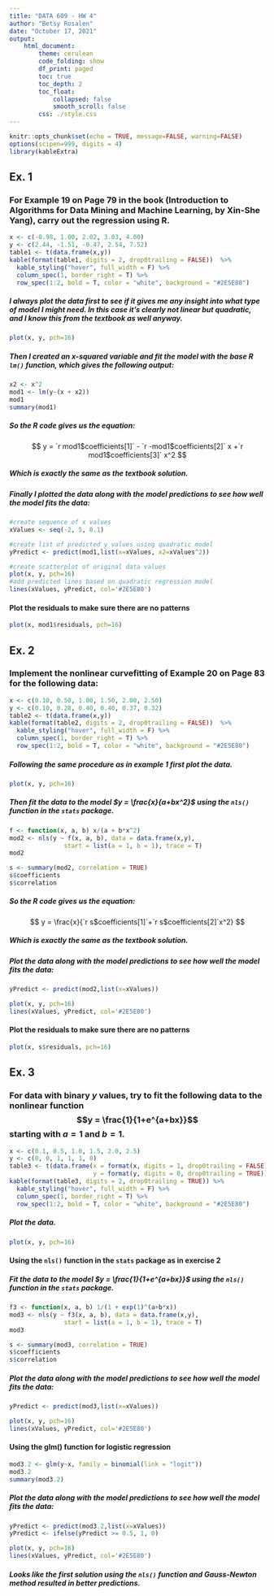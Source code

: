 ```yaml
---
title: "DATA 609 - HW 4"
author: "Betsy Rosalen"
date: "October 17, 2021"
output:
    html_document:
        theme: cerulean
        code_folding: show
        df_print: paged
        toc: true
        toc_depth: 2
        toc_float:
            collapsed: false
            smooth_scroll: false
        css: ./style.css
---
```


```r
knitr::opts_chunk$set(echo = TRUE, message=FALSE, warning=FALSE)
options(scipen=999, digits = 4)
library(kableExtra)
```

## Ex. 1

### For Example 19 on Page 79 in the book (Introduction to Algorithms for Data Mining and Machine Learning, by Xin-She Yang), carry out the regression using R. 

```r
x <- c(-0.98, 1.00, 2.02, 3.03, 4.00)
y <- c(2.44, -1.51, -0.47, 2.54, 7.52) 
table1 <- t(data.frame(x,y))
kable(format(table1, digits = 2, drop0trailing = FALSE))  %>%
  kable_styling("hover", full_width = F) %>%
  column_spec(1, border_right = T) %>%
  row_spec(1:2, bold = T, color = "white", background = "#2E5E80")
```

##### I always plot the data first to see if it gives me any insight into what type of model I might need.  In this case it's clearly not linear but quadratic, and I know this from the textbook as well anyway.

```r
plot(x, y, pch=16)
```

##### Then I created an x-squared variable and fit the model with the base R `lm()` function, which gives the following output:

```r
x2 <- x^2
mod1 <- lm(y~(x + x2))
mod1
summary(mod1)
```

##### So the R code gives us the equation: 

$$
y = `r mod1$coefficients[1]` - `r -mod1$coefficients[2]` x +`r mod1$coefficients[3]` x^2
$$

##### Which is exactly the same as the textbook solution.

##### Finally I plotted the data along with the model predictions to see how well the model fits the data:

```r
#create sequence of x values
xValues <- seq(-2, 5, 0.1)

#create list of predicted y values using quadratic model
yPredict <- predict(mod1,list(x=xValues, x2=xValues^2))

#create scatterplot of original data values
plot(x, y, pch=16)
#add predicted lines based on quadratic regression model
lines(xValues, yPredict, col='#2E5E80')
```

#### Plot the residuals to make sure there are no patterns

```r
plot(x, mod1$residuals, pch=16)
```


## Ex. 2

### Implement the nonlinear curvefitting of Example 20 on Page 83 for the following data:

```r
x <- c(0.10, 0.50, 1.00, 1.50, 2.00, 2.50)
y <- c(0.10, 0.28, 0.40, 0.40, 0.37, 0.32) 
table2 <- t(data.frame(x,y))
kable(format(table2, digits = 2, drop0trailing = FALSE))  %>%
  kable_styling("hover", full_width = F) %>%
  column_spec(1, border_right = T) %>%
  row_spec(1:2, bold = T, color = "white", background = "#2E5E80")
```

##### Following the same procedure as in example 1 first plot the data.

```r
plot(x, y, pch=16)
```

##### Then fit the data to the model $y = \frac{x}{a+bx^2}$ using the `nls()` function in the `stats` package.

```r
f <- function(x, a, b) x/(a + b*x^2)
mod2 <- nls(y ~ f(x, a, b), data = data.frame(x,y), 
               start = list(a = 1, b = 1), trace = T)
mod2

s <- summary(mod2, correlation = TRUE)
s$coefficients
s$correlation
```

##### So the R code gives us the equation: 

$$
y = \frac{x}{`r s$coefficients[1]`+`r s$coefficients[2]`x^2}
$$

##### Which is exactly the same as the textbook solution.

##### Plot the data along with the model predictions to see how well the model fits the data:

```r
yPredict <- predict(mod2,list(x=xValues))

plot(x, y, pch=16)
lines(xValues, yPredict, col='#2E5E80')
```

#### Plot the residuals to make sure there are no patterns

```r
plot(x, s$residuals, pch=16)
```


## Ex. 3

### For data with binary $y$ values, try to fit the following data to the nonlinear function $$y = \frac{1}{1+e^{a+bx}}$$ starting with $a=1$ and $b=1$.

```r
x <- c(0.1, 0.5, 1.0, 1.5, 2.0, 2.5)
y <- c(0, 0, 1, 1, 1, 0) 
table3 <- t(data.frame(x = format(x, digits = 1, drop0trailing = FALSE),
                       y = format(y, digits = 0, drop0trailing = TRUE)))
kable(format(table3, digits = 2, drop0trailing = TRUE)) %>%
  kable_styling("hover", full_width = F) %>%
  column_spec(1, border_right = T) %>%
  row_spec(1:2, bold = T, color = "white", background = "#2E5E80")
```

##### Plot the data.

```r
plot(x, y, pch=16)
```

#### Using the `nls()` function in the `stats` package as in exercise 2

##### Fit the data to the model $y = \frac{1}{1+e^{a+bx}}$ using the `nls()` function in the `stats` package.

```r
f3 <- function(x, a, b) 1/(1 + exp(1)^(a+b*x))
mod3 <- nls(y ~ f3(x, a, b), data = data.frame(x,y), 
               start = list(a = 1, b = 1), trace = T)
mod3

s <- summary(mod3, correlation = TRUE)
s$coefficients
s$correlation
```

##### Plot the data along with the model predictions to see how well the model fits the data:

```r
yPredict <- predict(mod3,list(x=xValues))

plot(x, y, pch=16)
lines(xValues, yPredict, col='#2E5E80')
```

#### Using the glm() function for logistic regression

```r
mod3.2 <- glm(y~x, family = binomial(link = "logit"))
mod3.2
summary(mod3.2)
```

##### Plot the data along with the model predictions to see how well the model fits the data:

```r
yPredict <- predict(mod3.2,list(x=xValues))
yPredict <- ifelse(yPredict >= 0.5, 1, 0)

plot(x, y, pch=16)
lines(xValues, yPredict, col='#2E5E80')
```

##### Looks like the first solution using the `nls()` function and Gauss-Newton method resulted in better predictions.